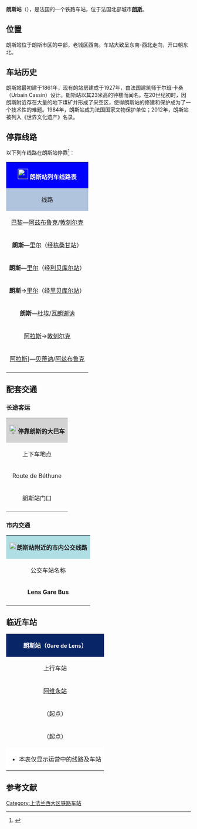 {{noteTA
|G1=法国地名

}}
{{Infobox station
| name          =[[File:Sncf-logo.svg|32x32px]]朗斯站<br>Gare de Lens
| type          = [[法国铁路|法国铁路]]
| image = Lens - Gare de Lens (13).JPG
|image_caption = 朗斯站全貌
| address       = {{FRA}}[[加来海峡省|加来海峡省]][[朗斯|朗斯]]
| latd          = 50
| latm          = 25
| lats          = 36
| latNS         = N
| longd         = 2
| longm         = 49
| longs         = 20
| longEW        = E
| operator = [[File:Sncf-logo.svg|32x32px]]
| coordinates_display = yes
| iso_region    = FR
| line          = 
* [[阿拉斯－敦刻尔克铁路|阿拉斯－敦刻尔克铁路]]
* {{link-fr|朗斯－栋桑甘铁路|Ligne de Lens à Don - Sainghin}}
* {{link-fr|朗斯－奥斯梯库尔铁路|Ligne de Lens à Ostricourt}} 
| platform      = 4
| tracks        = 7
| elevation = 34米
| opened        = 1861年
| rebuilt = 1927年
| status = 使用中
| closed        = 
| passengers= 约156.5万人次<ref>{{Cite web|url=https://ressources.data.sncf.com/explore/dataset/frequentation-gares/?sort=voyageurs_2014&q=lens|title=Fréquentation en gares|accessdate=2016-11-13|author=SNCF|date=|language=法语|publisher=SNCF Open Data|archive-date=2016-11-13|archive-url=https://web.archive.org/web/20161113182803/https://ressources.data.sncf.com/explore/dataset/frequentation-gares/?sort=voyageurs_2014&q=lens|dead-url=no}}</ref>
| pass_year= 2015年
| station_type = 客运车站，兼办货运业务
| connections = [[朗斯-贝蒂讷城市公共交通|朗斯-贝蒂讷城市公共交通]]
| route_map =
| map_locator   = 
| note =
}}

'''朗斯站'''（{{lang-fr|Gare de Lens}}），是法国的一个铁路车站，位于法国北部城市'''[[朗斯|朗斯]]'''。

==位置==

朗斯站位于朗斯市区的中部，老城区西南。车站大致呈东南-西北走向，开口朝东北。

==车站历史==

朗斯站最初建于1861年，现有的站房建成于1927年，由法国建筑师于尔班·卡桑（Urbain Cassin）设计。朗斯站以其23米高的钟楼而闻名。在20世纪初时，因朗斯附近存在大量的地下煤矿并形成了采空区，使得朗斯站的修建和保护成为了一个技术性的难题。1984年，朗斯站成为法国国家文物保护单位；2012年，朗斯站被列入《世界文化遗产》名录。

== 停靠线路 ==

{{动态列表|最后更新时间：2016年6月8日。本章节内容仅供参考，不排除临时性的变更。欢迎修正和补充}}

以下列车线路在朗斯站停靠<ref>{{Cite web|url=http://www.sncf.com/fr/gare/horaires/lens|title=朗斯站实时列车时刻表|accessdate=2016-06-08|author=SNCF|date=|language=法语|publisher=SNCF}}{{Dead link|date=2018年7月 |bot=InternetArchiveBot |fix-attempted=no }}</ref>：

{| class="wikitable mw-collapsible" 
|colspan="5" style="background:#0000FF" align="center" |[[File:Sncf-logo.svg|28x28px]] <font color=#FFFFFF>'''朗斯站列车线路表'''</font>
|-
!style="background:#B0C4DE"| 线路
!style="background:#B0C4DE"|车种
!style="background:#B0C4DE"|上一站
!style="background:#B0C4DE"|下一站
!style="background:#B0C4DE"|大致运行频率{{noteTag|name=noteA}}
|-
|[[巴黎北站|巴黎]]—[[阿兹布鲁克站|阿兹布鲁克]]/[[敦刻尔克站|敦刻尔克]]
| rowspan="1" align="center" |'''[[TGV|TGV]]'''
|[[阿拉斯站|阿拉斯]]
|[[贝蒂讷站|贝蒂讷]]
|每天3趟左右
|-
|'''朗斯'''—[[里尔弗朗德站|里尔]]（经[[栋桑甘站|栋桑甘站]]）
| rowspan="6" align="center"|'''[[法国大区列车|TER]]'''
|（起点）
|[[萨洛明站|萨洛明]]
|每天3~10趟
|-
|'''朗斯'''—[[里尔弗朗德站|里尔]]（经[[利贝库尔站|利贝库尔站]]）
|（起点）
|[[萨洛明桥站|萨洛明桥]]/[[比利蒙提尼站|比利蒙提尼]]
|每天8~17趟
|-
|'''朗斯'''→[[里尔弗朗德站|里尔]]（经[[里贝库尔站|里贝库尔站]]）
|（起点）
|[[里尔弗朗德站|里尔]]（直达）
|每天1趟{{noteTag|name=noteB}}
|-
|'''朗斯'''—[[杜埃站|杜埃]]/[[瓦朗谢讷站|瓦朗谢讷]]
|（起点）
|[[萨洛明桥站|萨洛明桥]]
|每天1~6趟
|-
|[[阿拉斯站|阿拉斯]]→[[敦刻尔克站|敦刻尔克]]
|[[阿拉斯站|阿拉斯]]
|[[贝蒂讷站|贝蒂讷]]
|每天1趟（单向）{{noteTag|name=noteB}}
|-
|[[阿拉斯站|阿拉斯]]]—[[贝蒂讷站|贝蒂讷]]/[[阿兹布鲁克站|阿兹布鲁克]]
|[[阿拉斯站|阿拉斯]]/[[阿维永站|阿维永]]
|[[洛桑戈埃勒站|洛桑戈埃勒]]/[[列万站|列万]]/[[布里格勒奈站|布里格勒奈]]
|每天22趟左右
|-
|colspan="5" style="background:#FFFFFF"|{{noteFoot|1=
{{noteTag|name=noteA|1=在本栏中，往返1次为"1趟"；除特别标明外，其数据仅工作日有效，周末及节假日列车数量可能会减少}}
{{noteTag|name=noteB|1=周末及节假日停运}}
}}
|}

==配套交通==

===长途客运===

{| class="wikitable mw-collapsible" 
|colspan="3" align="center" style="background:#D3D3D3" |[[File:BSicon_BUS.svg|24x24px]]'''停靠朗斯的大巴车'''
|-
!align="center" |上下车地点
!align="center" |运营单位
!align="center" |主要目的地{{noteTag|name=noteA}}
|-
| rowspan="1" align="center" |Route de Béthune{{noteTag|name=noteE}}
|align="center" |Flixbus{{noteTag|name=noteD}}
|[[巴黎|巴黎]]
|-
|align="center"|朗斯站门口
|align="center" |[[SNCF|SNCF]]
|''当某条铁路线施工或罢工时，SNCF可能会提供途径该线路沿途站点的大巴车''{{noteTag|name=noteB}}
|-
|colspan="3" style="background:#FFFFFF"|{{noteFoot|1=
{{noteTag|name=noteA|1=本栏不包括可以联程中转前往的目的地}}
{{noteTag|name=noteB|1=其车票可与SNCF的同线路车票通用}}
{{noteTag|name=noteD|1=车票需提前预定，需提前15分钟到场}}
{{noteTag|name=noteE|1=位于朗斯站北侧大约1公里的贝蒂讷公路上}}
}}
|}

===市内交通===
{| class="wikitable mw-collapsible" 
|colspan="3" align="center" style="background:#AFDFE4"|[[File:Bus-logo.svg|21x21px]]'''朗斯站附近的市内公交线路'''
|-
!align="center" |公交车站名称
!align="center" |位置
!align="center" |停靠线路{{noteTag|name=noteA}}<ref>{{Cite web|url=http://tadao.fr/upload/visuels_a_telecharger/lens_garebus.jpg|title=朗斯站附近公交线路地图|accessdate=2016-06-08|author=Tatao（朗斯城市圈公共交通公司）|date=|language=法语|publisher=Tatao|archive-date=2016-04-16|archive-url=https://web.archive.org/web/20160416062958/http://tadao.fr/upload/visuels_a_telecharger/lens_garebus.jpg|dead-url=no}}</ref>
|-
|'''Lens Gare Bus'''
|朗斯站门口
|1路（BuLLE 1）、3路（BuLLE 3）、<br>11路、13路、21路、22路、23路、33路、35路、37路、39路、40路、41A路、41B路、51路、57路、59路
|-
|colspan="3" style="background:#FFFFFF"|{{noteFoot|1=
{{noteTag|name=noteA|1=朗斯市区内的部分公交线路在周日及节假日停运}}
}}
|}

==临近车站==

{|class="wikitable mw-collapsible" style="margin: 0 auto; width:42em;"
|colspan="3" style="background:#082567" align="center"|<font color=#FFFFFF>'''朗斯站（<span style="font-size:11pt;">Gare de Lens</span>）'''</font>
|-
!上行车站
!线路
!下行车站
|-
|align="center" |[[阿维永站|阿维永站]]
|align="center" |'''[[阿拉斯－敦刻尔克铁路|阿拉斯－敦刻尔克铁路]]'''
|align="center" |[[洛桑戈埃勒站|洛桑戈埃勒站]]
|-
|align="center" |（起点）
|align="center" |'''{{link-fr|朗斯－栋桑甘铁路|Ligne de Lens à Don - Sainghin}}'''
|align="center" |[[萨洛明站|萨洛明站]]
|-
|align="center" |（起点）
|align="center" |'''{{link-fr|朗斯－奥斯梯库尔铁路|Ligne de Lens à Ostricourt}}'''
|align="center" |[[萨洛明桥站|萨洛明桥站]]
|-
|colspan="3" style="background:#FFFFFF"|
*本表仅显示运营中的线路及车站
|}

== 参考文献 ==
{{Reflist}}

{{法国主要火车站列表}}

[[Category:上法兰西大区铁路车站|Category:上法兰西大区铁路车站]]